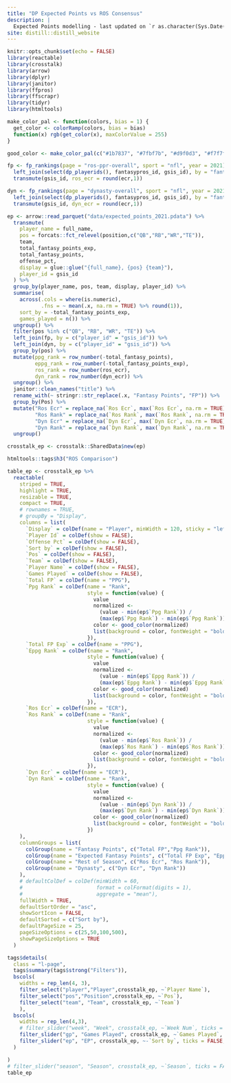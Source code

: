 ```yaml
---
title: "DP Expected Points vs ROS Consensus"
description: |
  Expected Points modelling - last updated on `r as.character(Sys.Date())`.
site: distill::distill_website
---
```



```r
knitr::opts_chunk$set(echo = FALSE)
library(reactable)
library(crosstalk)
library(arrow)
library(dplyr)
library(janitor)
library(ffpros)
library(ffscrapr)
library(tidyr)
library(htmltools)

make_color_pal <- function(colors, bias = 1) {
  get_color <- colorRamp(colors, bias = bias)
  function(x) rgb(get_color(x), maxColorValue = 255)
}

good_color <- make_color_pal(c("#1b7837", "#7fbf7b", "#d9f0d3", "#f7f7f7", "#e7d4e8", "#af8dc3", "#762a83"), bias = 2)

fp <- fp_rankings(page = "ros-ppr-overall", sport = "nfl", year = 2021) %>%
  left_join(select(dp_playerids(), fantasypros_id, gsis_id), by = "fantasypros_id") %>%
  transmute(gsis_id, ros_ecr = round(ecr,1))

dyn <- fp_rankings(page = "dynasty-overall", sport = "nfl", year = 2021) %>%
  left_join(select(dp_playerids(), fantasypros_id, gsis_id), by = "fantasypros_id") %>%
  transmute(gsis_id, dyn_ecr = round(ecr,1))

ep <- arrow::read_parquet("data/expected_points_2021.pdata") %>%
  transmute(
    player_name = full_name,
    pos = forcats::fct_relevel(position,c("QB","RB","WR","TE")),
    team,
    total_fantasy_points_exp,
    total_fantasy_points,
    offense_pct,
    display = glue::glue("{full_name}, {pos} {team}"),
    player_id = gsis_id
  ) %>%
  group_by(player_name, pos, team, display, player_id) %>% 
  summarise(
    across(.cols = where(is.numeric),
           .fns = ~ mean(.x, na.rm = TRUE) %>% round(1)),
    sort_by = -total_fantasy_points_exp,
    games_played = n()) %>%
  ungroup() %>% 
  filter(pos %in% c("QB", "RB", "WR", "TE")) %>%
  left_join(fp, by = c("player_id" = "gsis_id")) %>%
  left_join(dyn, by = c("player_id" = "gsis_id")) %>%
  group_by(pos) %>%
  mutate(ppg_rank = row_number(-total_fantasy_points),
         eppg_rank = row_number(-total_fantasy_points_exp),
         ros_rank = row_number(ros_ecr),
         dyn_rank = row_number(dyn_ecr)) %>%
  ungroup() %>% 
  janitor::clean_names("title") %>%
  rename_with(~ stringr::str_replace(.x, "Fantasy Points", "FP")) %>%
  group_by(Pos) %>% 
  mutate("Ros Ecr" = replace_na(`Ros Ecr`, max(`Ros Ecr`, na.rm = TRUE)),
         "Ros Rank" = replace_na(`Ros Rank`, max(`Ros Rank`, na.rm = TRUE)),
         "Dyn Ecr" = replace_na(`Dyn Ecr`, max(`Dyn Ecr`, na.rm = TRUE)),
         "Dyn Rank" = replace_na(`Dyn Rank`, max(`Dyn Rank`, na.rm = TRUE))) %>% 
  ungroup()

crosstalk_ep <- crosstalk::SharedData$new(ep)
```


```r
htmltools::tags$h3("ROS Comparison")

table_ep <- crosstalk_ep %>%
  reactable(
    striped = TRUE,
    highlight = TRUE,
    resizable = TRUE,
    compact = TRUE,
    # rownames = TRUE,
    # groupBy = "Display",
    columns = list(
      `Display` = colDef(name = "Player", minWidth = 120, sticky = "left"),
      `Player Id` = colDef(show = FALSE),
      `Offense Pct` = colDef(show = FALSE),
      `Sort by` = colDef(show = FALSE),
      `Pos` = colDef(show = FALSE),
      `Team` = colDef(show = FALSE),
      `Player Name` = colDef(show = FALSE),
      `Games Played` = colDef(show = FALSE),
      `Total FP` = colDef(name = "PPG"),
      `Ppg Rank` = colDef(name = "Rank",
                          style = function(value) {
                            value
                            normalized <- 
                              (value - min(ep$`Ppg Rank`)) /
                              (max(ep$`Ppg Rank`) - min(ep$`Ppg Rank`))
                            color <- good_color(normalized)
                            list(background = color, fontWeight = "bold")
                          }),
      `Total FP Exp` = colDef(name = "PPG"),
      `Eppg Rank` = colDef(name = "Rank",
                          style = function(value) {
                            value
                            normalized <- 
                              (value - min(ep$`Eppg Rank`)) /
                              (max(ep$`Eppg Rank`) - min(ep$`Eppg Rank`))
                            color <- good_color(normalized)
                            list(background = color, fontWeight = "bold")
                          }),
      `Ros Ecr` = colDef(name = "ECR"),
      `Ros Rank` = colDef(name = "Rank",
                          style = function(value) {
                            value
                            normalized <- 
                              (value - min(ep$`Ros Rank`)) /
                              (max(ep$`Ros Rank`) - min(ep$`Ros Rank`))
                            color <- good_color(normalized)
                            list(background = color, fontWeight = "bold")
                          }),
      `Dyn Ecr` = colDef(name = "ECR"),
      `Dyn Rank` = colDef(name = "Rank",
                          style = function(value) {
                            value
                            normalized <- 
                              (value - min(ep$`Dyn Rank`)) /
                              (max(ep$`Dyn Rank`) - min(ep$`Dyn Rank`))
                            color <- good_color(normalized)
                            list(background = color, fontWeight = "bold")
                          })
    ),
    columnGroups = list(
      colGroup(name = "Fantasy Points", c("Total FP","Ppg Rank")),
      colGroup(name = "Expected Fantasy Points", c("Total FP Exp", "Eppg Rank")),
      colGroup(name = "Rest of Season", c("Ros Ecr", "Ros Rank")),
      colGroup(name = "Dynasty", c("Dyn Ecr", "Dyn Rank"))
    ),
    # defaultColDef = colDef(minWidth = 60,
    #                        format = colFormat(digits = 1),
    #                        aggregate = "mean"),
    fullWidth = TRUE,
    defaultSortOrder = "asc",
    showSortIcon = FALSE,
    defaultSorted = c("Sort by"),
    defaultPageSize = 25,
    pageSizeOptions = c(25,50,100,500),
    showPageSizeOptions = TRUE
  )
```



```r

tags$details(
  class = "l-page",
  tags$summary(tags$strong("Filters")),
  bscols(
    widths = rep_len(4, 3),
    filter_select("player","Player",crosstalk_ep, ~`Player Name`),
    filter_select("pos","Position",crosstalk_ep, ~`Pos`),
    filter_select("team", "Team", crosstalk_ep, ~`Team`)
    ),
  bscols(
    widths = rep_len(4,3),
    # filter_slider("week", "Week", crosstalk_ep, ~`Week Num`, ticks = FALSE, step = 1),
    filter_slider("gp", "Games Played", crosstalk_ep, ~`Games Played`, ticks = FALSE,step = 1),
    filter_slider("ep", "EP", crosstalk_ep, ~-`Sort by`, ticks = FALSE, step = 0.5)
  )

)
# filter_slider("season", "Season", crosstalk_ep, ~`Season`, ticks = FALSE, width = "100%", sep = NULL, step = 1),
table_ep
```
